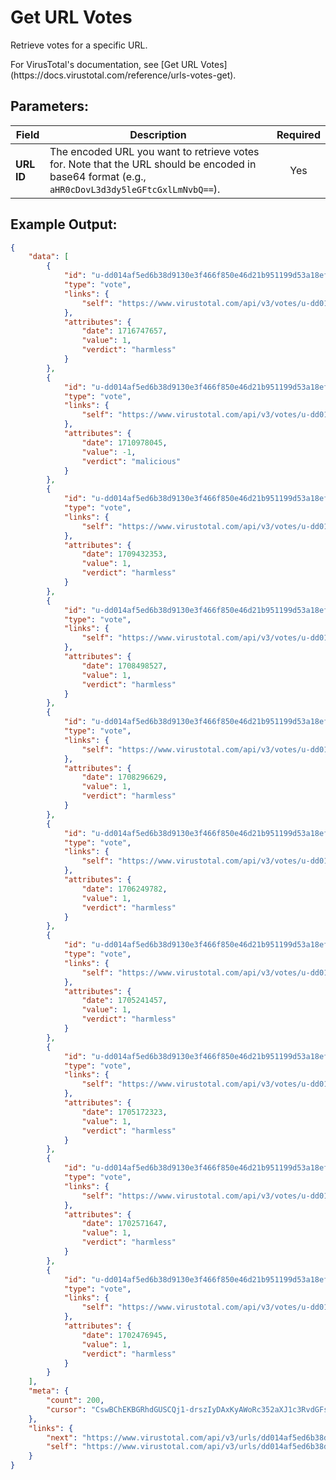 
# Get URL Votes

Retrieve votes for a specific URL.

<Callout type="info">
	For VirusTotal's documentation, see [Get URL Votes](https://docs.virustotal.com/reference/urls-votes-get).
</Callout>

## Parameters:

| Field             | Description                                                                                                                                                              | Required |
| ----------------- | ------------------------------------------------------------------------------------------------------------------------------------------------------------------------ | :------: |
| **URL ID**        | The encoded URL you want to retrieve votes for. Note that the URL should be encoded in base64 format (e.g., `aHR0cDovL3d3dy5leGFtcGxlLmNvbQ==`).                          |   Yes    |

## Example Output:

```json
{
    "data": [
        {
            "id": "u-dd014af5ed6b38d9130e3f466f850e46d21b951199d53a18ef29ee9341614eaf-04f0b559",
            "type": "vote",
            "links": {
                "self": "https://www.virustotal.com/api/v3/votes/u-dd014af5ed6b38d9130e3f466f850e46d21b951199d53a18ef29ee9341614eaf-04f0b559"
            },
            "attributes": {
                "date": 1716747657,
                "value": 1,
                "verdict": "harmless"
            }
        },
        {
            "id": "u-dd014af5ed6b38d9130e3f466f850e46d21b951199d53a18ef29ee9341614eaf-2d72ae91",
            "type": "vote",
            "links": {
                "self": "https://www.virustotal.com/api/v3/votes/u-dd014af5ed6b38d9130e3f466f850e46d21b951199d53a18ef29ee9341614eaf-2d72ae91"
            },
            "attributes": {
                "date": 1710978045,
                "value": -1,
                "verdict": "malicious"
            }
        },
        {
            "id": "u-dd014af5ed6b38d9130e3f466f850e46d21b951199d53a18ef29ee9341614eaf-e2d07426",
            "type": "vote",
            "links": {
                "self": "https://www.virustotal.com/api/v3/votes/u-dd014af5ed6b38d9130e3f466f850e46d21b951199d53a18ef29ee9341614eaf-e2d07426"
            },
            "attributes": {
                "date": 1709432353,
                "value": 1,
                "verdict": "harmless"
            }
        },
        {
            "id": "u-dd014af5ed6b38d9130e3f466f850e46d21b951199d53a18ef29ee9341614eaf-915fbca8",
            "type": "vote",
            "links": {
                "self": "https://www.virustotal.com/api/v3/votes/u-dd014af5ed6b38d9130e3f466f850e46d21b951199d53a18ef29ee9341614eaf-915fbca8"
            },
            "attributes": {
                "date": 1708498527,
                "value": 1,
                "verdict": "harmless"
            }
        },
        {
            "id": "u-dd014af5ed6b38d9130e3f466f850e46d21b951199d53a18ef29ee9341614eaf-cb089838",
            "type": "vote",
            "links": {
                "self": "https://www.virustotal.com/api/v3/votes/u-dd014af5ed6b38d9130e3f466f850e46d21b951199d53a18ef29ee9341614eaf-cb089838"
            },
            "attributes": {
                "date": 1708296629,
                "value": 1,
                "verdict": "harmless"
            }
        },
        {
            "id": "u-dd014af5ed6b38d9130e3f466f850e46d21b951199d53a18ef29ee9341614eaf-6e5e3dbd",
            "type": "vote",
            "links": {
                "self": "https://www.virustotal.com/api/v3/votes/u-dd014af5ed6b38d9130e3f466f850e46d21b951199d53a18ef29ee9341614eaf-6e5e3dbd"
            },
            "attributes": {
                "date": 1706249782,
                "value": 1,
                "verdict": "harmless"
            }
        },
        {
            "id": "u-dd014af5ed6b38d9130e3f466f850e46d21b951199d53a18ef29ee9341614eaf-effd4525",
            "type": "vote",
            "links": {
                "self": "https://www.virustotal.com/api/v3/votes/u-dd014af5ed6b38d9130e3f466f850e46d21b951199d53a18ef29ee9341614eaf-effd4525"
            },
            "attributes": {
                "date": 1705241457,
                "value": 1,
                "verdict": "harmless"
            }
        },
        {
            "id": "u-dd014af5ed6b38d9130e3f466f850e46d21b951199d53a18ef29ee9341614eaf-c7e3c401",
            "type": "vote",
            "links": {
                "self": "https://www.virustotal.com/api/v3/votes/u-dd014af5ed6b38d9130e3f466f850e46d21b951199d53a18ef29ee9341614eaf-c7e3c401"
            },
            "attributes": {
                "date": 1705172323,
                "value": 1,
                "verdict": "harmless"
            }
        },
        {
            "id": "u-dd014af5ed6b38d9130e3f466f850e46d21b951199d53a18ef29ee9341614eaf-17a3ac6c",
            "type": "vote",
            "links": {
                "self": "https://www.virustotal.com/api/v3/votes/u-dd014af5ed6b38d9130e3f466f850e46d21b951199d53a18ef29ee9341614eaf-17a3ac6c"
            },
            "attributes": {
                "date": 1702571647,
                "value": 1,
                "verdict": "harmless"
            }
        },
        {
            "id": "u-dd014af5ed6b38d9130e3f466f850e46d21b951199d53a18ef29ee9341614eaf-18690561",
            "type": "vote",
            "links": {
                "self": "https://www.virustotal.com/api/v3/votes/u-dd014af5ed6b38d9130e3f466f850e46d21b951199d53a18ef29ee9341614eaf-18690561"
            },
            "attributes": {
                "date": 1702476945,
                "value": 1,
                "verdict": "harmless"
            }
        }
    ],
    "meta": {
        "count": 200,
        "cursor": "CswBChEKBGRhdGUSCQj1-drszIyDAxKyAWoRc352aXJ1c3RvdGFsY2xvdWRynAELEgNVUkwiQGRkMDE0YWY1ZWQ2YjM4ZDkxMzBlM2Y0NjZmODUwZTQ2ZDIxYjk1MTE5OWQ1M2ExOGVmMjllZTkzNDE2MTRlYWYMCxIEVm90ZSJJZGQwMTRhZjVlZDZiMzhkOTEzMGUzZjQ2NmY4NTBlNDZkMjFiOTUxMTk5ZDUzYTE4ZWYyOWVlOTM0MTYxNGVhZi0xODY5MDU2MQwYACAB"
    },
    "links": {
        "next": "https://www.virustotal.com/api/v3/urls/dd014af5ed6b38d9130e3f466f850e46d21b951199d53a18ef29ee9341614eaf/votes?limit=10&cursor=CswBChEKBGRhdGUSCQj1-drszIyDAxKyAWoRc352aXJ1c3RvdGFsY2xvdWRynAELEgNVUkwiQGRkMDE0YWY1ZWQ2YjM4ZDkxMzBlM2Y0NjZmODUwZTQ2ZDIxYjk1MTE5OWQ1M2ExOGVmMjllZTkzNDE2MTRlYWYMCxIEVm90ZSJJZGQwMTRhZjVlZDZiMzhkOTEzMGUzZjQ2NmY4NTBlNDZkMjFiOTUxMTk5ZDUzYTE4ZWYyOWVlOTM0MTYxNGVhZi0xODY5MDU2MQwYACAB",
        "self": "https://www.virustotal.com/api/v3/urls/dd014af5ed6b38d9130e3f466f850e46d21b951199d53a18ef29ee9341614eaf/votes?limit=10"
    }
}
